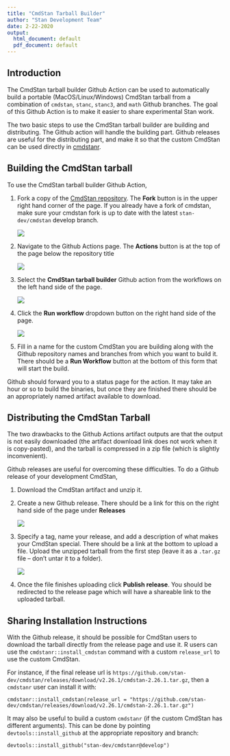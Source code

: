```yaml
---
title: "CmdStan Tarball Builder"
author: "Stan Development Team"
date: 2-22-2020
output:
  html_document: default
  pdf_document: default
---
```


## Introduction

The CmdStan tarball builder Github Action can be used to automatically build a
portable (MacOS/Linux/Windows) CmdStan tarball from a combination of `cmdstan`,
`stanc`, `stanc3`, and `math` Github branches. The goal of this Github Action is
to make it easier to share experimental Stan work.

The two basic steps to use the CmdStan tarball builder are building and
distributing. The Github action will handle the building part. Github releases
are useful for the distributing part, and make it so that the custom CmdStan
can be used directly in [cmdstanr](https://mc-stan.org/cmdstanr/).

## Building the CmdStan tarball

To use the CmdStan tarball builder Github Action,

1. Fork a copy of the [CmdStan repository](https://github.com/stan-dev/cmdstan).
The **Fork** button is in the upper right hand corner of the page. If you already
have a fork of cmdstan, make sure your cmdstan fork is up to date with the
latest `stan-dev/cmdstan` develop branch.

    ![](make_fork.png)

2. Navigate to the Github Actions page. The **Actions** button is at the top of
the page below the repository title

    ![](select_actions.png)

3. Select the **CmdStan tarball builder** Github action from the workflows on the
left hand side of the page.

    ![](select_tarball_builder.png)

4. Click the **Run workflow** dropdown button on the right hand side of the page.

    ![](run_workflow.png)

5. Fill in a name for the custom CmdStan you are building along with the Github
repository names and branches from which you want to build it. There should be
a **Run Workflow** button at the bottom of this form that will start the build.

Github should forward you to a status page for the action. It may take an hour
or so to build the binaries, but once they are finished there should be an
appropriately named artifact available to download.

## Distributing the CmdStan Tarball

The two drawbacks to the Github Actions artifact outputs are that the output is
not easily downloaded (the artifact download link does not work when it is
copy-pasted), and the tarball is compressed in a zip file (which is slightly
inconvenient).

Github releases are useful for overcoming these difficulties. To do a Github
release of your development CmdStan,

1. Download the CmdStan artifact and unzip it.

2. Create a new Github release. There should be a link for this on the right
hand side of the page under **Releases**

    ![](create_release.png)
    
3. Specify a tag, name your release, and add a description of what makes your
CmdStan special. There should be a link at the bottom to upload a file. Upload
the unzipped tarball from the first step (leave it as a `.tar.gz` file -- don't
untar it to a folder).

    ![](attach_file.png)

4. Once the file finishes uploading click **Publish release**. You should be
redirected to the release page which will have a shareable link to the uploaded
tarball.

## Sharing Installation Instructions

With the Github release, it should be possible for CmdStan users to download
the tarball directly from the release page and use it. R users can use the
`cmdstanr::install_cmdstan` command with a custom `release_url` to use the
custom CmdStan.

For instance, if the final release url is `https://github.com/stan-dev/cmdstan/releases/download/v2.26.1/cmdstan-2.26.1.tar.gz`,
then a `cmdstanr` user can install it with:

```
cmdstanr::install_cmdstan(release_url = "https://github.com/stan-dev/cmdstan/releases/download/v2.26.1/cmdstan-2.26.1.tar.gz")
```

It may also be useful to build a custom `cmdstanr` (if the custom CmdStan has
different arguments). This can be done by pointing `devtools::install_github` at
the appropriate repository and branch:

```
devtools::install_github("stan-dev/cmdstanr@develop")
```
